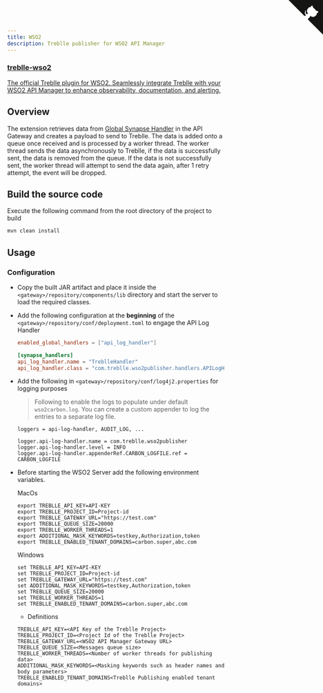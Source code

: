 ```yaml
---
title: WSO2
description: Treblle publisher for WSO2 API Manager
---
```


<div class="max-w-full mx-auto shadow-lg rounded-lg overflow-hidden">
  <a href="https://github.com/Treblle/treblle-wso2" title="View source on GitHub" aria-label="View source on GitHub" class="relative no-underline">
    <div>
      <svg width="80" height="80" viewBox="0 0 250 250" style="fill:#151513; color:#fff; position: absolute; top: 0; border: 0; right: 0;" aria-hidden="true">
        <path d="M0,0 L115,115 L130,115 L142,142 L250,250 L250,0 Z"></path>
        <path d="M128.3,109.0 C113.8,99.7 119.0,89.6 119.0,89.6 C122.0,82.7 120.5,78.6 120.5,78.6 C119.2,72.0 123.4,76.3 123.4,76.3 C127.3,80.9 125.5,87.3 125.5,87.3 C122.9,97.6 130.6,101.9 134.4,103.2" fill="currentColor" style="transform-origin: 130px 106px;" class="octo-arm"></path>
        <path d="M115.0,115.0 C114.9,115.1 118.7,116.5 119.8,115.4 L133.7,101.6 C136.9,99.2 139.9,98.4 142.2,98.6 C133.8,88.0 127.5,74.4 143.8,58.0 C148.5,53.4 154.0,51.2 159.7,51.0 C160.3,49.4 163.2,43.6 171.4,40.1 C171.4,40.1 176.1,42.5 178.8,56.2 C183.1,58.6 187.2,61.8 190.9,65.4 C194.5,69.0 197.7,73.2 200.1,77.6 C213.8,80.2 216.3,84.9 216.3,84.9 C212.7,93.1 206.9,96.0 205.4,96.6 C205.1,102.4 203.0,107.8 198.3,112.5 C181.9,128.9 168.3,122.5 157.7,114.1 C157.9,116.9 156.7,120.9 152.7,124.9 L141.0,136.5 C139.8,137.7 141.6,141.9 141.8,141.8 Z" fill="currentColor" class="octo-body"></path>
      </svg>
    </div>
    <div class="grid grid-cols-4 gap-4 px-2 py-2">
      <div class="col-span-4">
      	<h3 class="text-xl font-semibold">treblle-wso2</h3>
      	<p class="text-sm font-medium">
          The official Treblle plugin for WSO2. Seamlessly integrate Treblle with your WSO2 API Manager to enhance observability, documentation, and alerting.
        </p>
      </div>
    </div>
  </a>
</div>

## Overview

The extension retrieves data from [Global Synapse Handler](https://ei.docs.wso2.com/en/latest/micro-integrator/develop/customizations/creating-synapse-handlers/) in the API Gateway  and creates a payload to send to Treblle. The data is added onto a queue once received and is processed by a worker thread. The worker thread sends the data asynchronously to Treblle, if the data is successfully sent, the data is removed from the queue. If the data is not successfully sent, the worker thread will attempt to send the data again, after 1 retry attempt, the event will be dropped.


## Build the source code

Execute the following command from the root directory of the project to build

```sh
mvn clean install
```

## Usage

### Configuration

- Copy the built JAR artifact and place it inside the `<gateway>/repository/components/lib` directory and start the server to load the required classes.
- Add the following configuration at the **beginning** of the `<gateway>/repository/conf/deployment.toml` to engage the API Log Handler

  ```toml
  enabled_global_handlers = ["api_log_handler"]

  [synapse_handlers]
  api_log_handler.name = "TreblleHandler"
  api_log_handler.class = "com.treblle.wso2publisher.handlers.APILogHandler"
  ```


- Add the following in `<gateway>/repository/conf/log4j2.properties` for logging purposes
  
  > Following to enable the logs to populate under default `wso2carbon.log`. You can create a custom appender to log the entries to a separate log file.

  ```properties
  loggers = api-log-handler, AUDIT_LOG, ...

  logger.api-log-handler.name = com.treblle.wso2publisher
  logger.api-log-handler.level = INFO
  logger.api-log-handler.appenderRef.CARBON_LOGFILE.ref = CARBON_LOGFILE
  ```

- Before starting the WSO2 Server add the following environment variables.

  MacOs
  ```
  export TREBLLE_API_KEY=API-KEY
  export TREBLLE_PROJECT_ID=Project-id
  export TREBLLE_GATEWAY_URL="https://test.com" 
  export TREBLLE_QUEUE_SIZE=20000
  export TREBLLE_WORKER_THREADS=1
  export ADDITIONAL_MASK_KEYWORDS=testkey,Authorization,token
  export TREBLLE_ENABLED_TENANT_DOMAINS=carbon.super,abc.com
  ```
  Windows
  ```
  set TREBLLE_API_KEY=API-KEY
  set TREBLLE_PROJECT_ID=Project-id
  set TREBLLE_GATEWAY_URL="https://test.com" 
  set ADDITIONAL_MASK_KEYWORDS=testkey,Authorization,token
  set TREBLLE_QUEUE_SIZE=20000
  set TREBLLE_WORKER_THREADS=1
  set TREBLLE_ENABLED_TENANT_DOMAINS=carbon.super,abc.com
  ```

  - Definitions

  ```
  TREBLLE_API_KEY=<API Key of the Treblle Project>
  TREBLLE_PROJECT_ID=<Project Id of the Treblle Project>
  TREBLLE_GATEWAY_URL=<WSO2 API Manager Gateway URL> 
  TREBLLE_QUEUE_SIZE=<Messages queue size>
  TREBLLE_WORKER_THREADS=<Number of worker threads for publishing data>
  ADDITIONAL_MASK_KEYWORDS=<Masking keywords such as header names and body parameters>
  TREBLLE_ENABLED_TENANT_DOMAINS<Treblle Publishing enabled tenant domains>
  ```